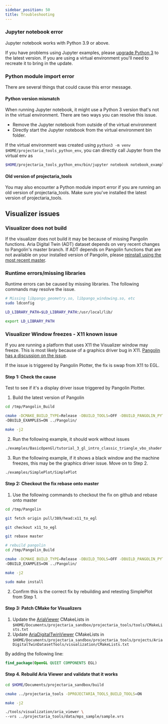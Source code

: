 ```yaml
---
sidebar_position: 50
title: Troubleshooting
---
```


### Jupyter notebook error

Jupyter notebook works with Python 3.9 or above.

If you have problems using Jupyter examples, please [upgrade Python 3](https://www.python.org/downloads/) to the latest version. If you are using a virtual environment you'll need to recreate it to bring in the update.

### Python module import error
There are several things that could cause this error message.

#### Python version mismatch
When running Jupyter notebook, it might use a Python 3 version that's not in the virtual environment. There are two ways you can resolve this issue.

* Remove the Jupyter notebook from outside of the virtual environment
* Directly start the Jupyter notebook from the virtual environment bin folder.

If the virtual environment was created using `python3 -m venv $HOME/projectaria_tools_python_env`, you can directly call Jupyter from the virtual env as
```bash
$HOME/projectaria_tools_python_env/bin/jupyter notebook notebook_example.ipynb
```
#### Old version of projectaria_tools

You may also encounter a Python module import error if you are running an old version of projectaria_tools. Make sure you've installed the latest version of projectaria_tools.

## Visualizer issues

### Visualizer does not build

If the visualizer does not build it may be because of missing Pangolin functions. Aria Digital Twin (ADT) dataset depends on very recent changes to Pangolin's master branch. If ADT depends on Pangolin functions that are not available on your installed version of Pangolin, please [reinstall using the most recent master](/docs/data_utilities/installation/installation_cpp#step-2---compile-pangolin).

###  Runtime errors/missing libraries
Runtime errors can be caused by missing libraries. The following commands may resolve the issue.

```bash
# Missing libpango_geometry.so, libpango_windowing.so, etc
sudo ldconfig

LD_LIBRARY_PATH=$LD_LIBRARY_PATH:/usr/local/lib/

export LD_LIBRARY_PATH
```

### Visualizer Window freezes - X11 known issue
If you are running a platform that uses X11 the Visualizer window may freeze. This is most likely because of a graphics driver bug in X11.
[Pangolin has a discussion on the issue](https://github.com/stevenlovegrove/Pangolin/issues/782).

If the issue is triggered by Pangolin Plotter, the fix is swap from X11 to EGL.

#### Step 1: Check the cause
Test to see if it's a display driver issue triggered by Pangolin Plotter.

1. Build the latest version of Pangolin
```bash
cd /tmp/Pangolin_Build

cmake -DCMAKE_BUILD_TYPE=Release -DBUILD_TOOLS=OFF -DBUILD_PANGOLIN_PYTHON=OFF \
-DBUILD_EXAMPLES=ON ../Pangolin/

make -j2
```

2. Run the following example, it should work without issues

```bash
./examples/BasicOpenGl/tutorial_3_gl_intro_classic_triangle_vbo_shader
```

3. Run the following example, if it shows a black window and the machine freezes, this may be the graphics driver issue. Move on to Step 2.

```bash
./examples/SimplePlot/SimplePlot
```


#### Step 2: Checkout the fix rebase onto master

1. Use the following commands to checkout the fix on github and rebase onto master
```bash
cd /tmp/Pangolin

git fetch origin pull/389/head:x11_to_egl

git checkout x11_to_egl

git rebase master

# rebuild pangolin
cd /tmp/Pangolin_Build

cmake -DCMAKE_BUILD_TYPE=Release -DBUILD_TOOLS=OFF -DBUILD_PANGOLIN_PYTHON=OFF \
-DBUILD_EXAMPLES=ON ../Pangolin/

make -j2

sudo make install
```

2. Confirm this is the correct fix by rebuilding and retesting SimplePlot from Step 1.

#### Step 3: Patch CMake for Visualizers

1. Update the [AriaViewer](/docs/data_utilities/visualization_guide#step-2--run-ariaviewer) CMakeLists in
`$HOME/Documents/projectaria_sandbox/projectaria_tools/tools/CMakeLists.txt`
2. Update [AriaDigitalTwinViewer](/docs/open_datasets/aria_digital_twin_dataset/visualizers#ariadigitaltwinviewer) CMakeLists in
`$HOME/Documents/projectaria_sandbox/projectaria_tools/projects/AriaDigitalTwinDatasetTools/visualization/CMakeLists.txt`

By adding the following line:

```cmake
find_package(OpenGL QUIET COMPONENTS EGL)
```

#### Step 4. Rebuild Aria Viewer and validate that it works

```bash
cd $HOME/Documents/projectaria_sandbox/build

cmake ../projectaria_tools -DPROJECTARIA_TOOLS_BUILD_TOOLS=ON

make -j2

./tools/visualization/aria_viewer \
--vrs ../projectaria_tools/data/mps_sample/sample.vrs
```
